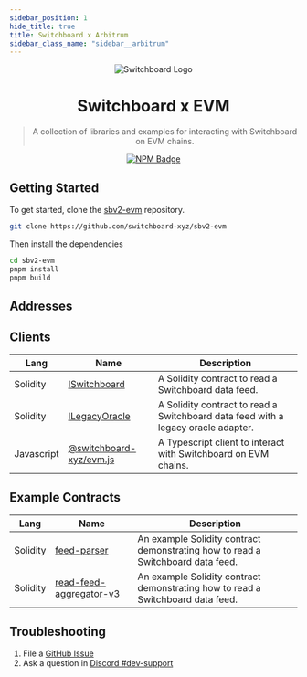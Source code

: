 ```yaml
---
sidebar_position: 1
hide_title: true
title: Switchboard x Arbitrum
sidebar_class_name: "sidebar__arbitrum"
---
```



<div align="center">

![Switchboard Logo](https://github.com/switchboard-xyz/sbv2-core/raw/main/website/static/img/icons/switchboard/avatar.png)

# Switchboard x EVM

> A collection of libraries and examples for interacting with Switchboard on EVM
> chains.

[![NPM Badge](https://img.shields.io/github/package-json/v/switchboard-xyz/sbv2-evm?color=red&filename=javascript%2Fevm.js%2Fpackage.json&label=%40switchboard-xyz%2Fevm.js&logo=npm)](https://www.npmjs.com/package/@switchboard-xyz/evm.js)

</div>

## Getting Started

To get started, clone the
[sbv2-evm](https://github.com/switchboard-xyz/sbv2-evm) repository.

```bash
git clone https://github.com/switchboard-xyz/sbv2-evm
```

Then install the dependencies

```bash
cd sbv2-evm
pnpm install
pnpm build
```

## Addresses

<Networks chain="arbitrum" />

## Clients

| **Lang**   | **Name**                                             | **Description**                                                                   |
| ---------- | ---------------------------------------------------- | --------------------------------------------------------------------------------- |
| Solidity   | [ISwitchboard](arbitrum/sdk/solidity/ISwitchboard)   | A Solidity contract to read a Switchboard data feed.                              |
| Solidity   | [ILegacyOracle](arbitrum/sdk/solidity/ILegacyOracle) | A Solidity contract to read a Switchboard data feed with a legacy oracle adapter. |
| Javascript | [@switchboard-xyz/evm.js](arbitrum/sdk/javascript/)  | A Typescript client to interact with Switchboard on EVM chains.                   |

## Example Contracts

| **Lang** | **Name**                                                                 | **Description**                                                                 |
| -------- | ------------------------------------------------------------------------ | ------------------------------------------------------------------------------- |
| Solidity | [feed-parser](arbitrum/sdk/solidity/feed-parser)                         | An example Solidity contract demonstrating how to read a Switchboard data feed. |
| Solidity | [read-feed-aggregator-v3](arbitrum/sdk/solidity/read-feed-aggregator-v3) | An example Solidity contract demonstrating how to read a Switchboard data feed. |

## Troubleshooting

1. File a [GitHub Issue](https://github.com/switchboard-xyz/sbv2-evm/issues/new)
2. Ask a question in
   [Discord #dev-support](https://discord.com/channels/841525135311634443/984343400377647144)
